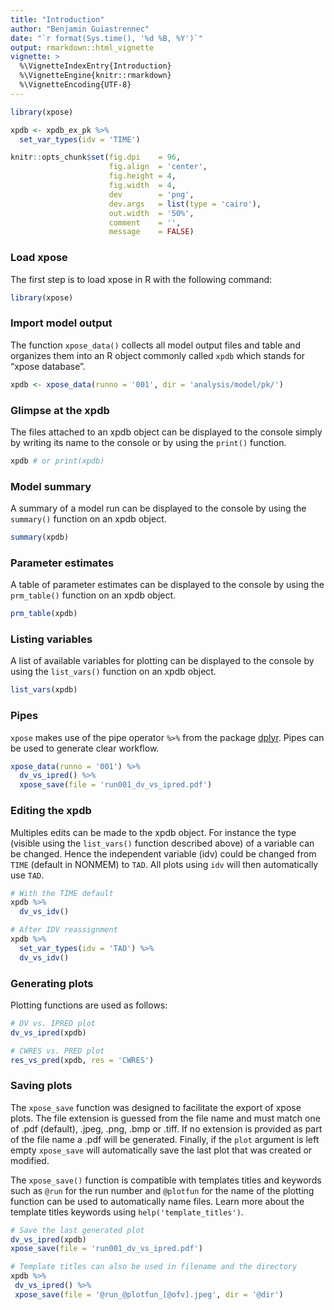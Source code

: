 ```yaml
---
title: "Introduction"
author: "Benjamin Guiastrennec"
date: "`r format(Sys.time(), '%d %B, %Y')`"
output: rmarkdown::html_vignette
vignette: >
  %\VignetteIndexEntry{Introduction}
  %\VignetteEngine{knitr::rmarkdown}
  %\VignetteEncoding{UTF-8}
---
```

  
```r
library(xpose)

xpdb <- xpdb_ex_pk %>% 
  set_var_types(idv = 'TIME')

knitr::opts_chunk$set(fig.dpi    = 96,
                      fig.align  = 'center', 
                      fig.height = 4, 
                      fig.width  = 4,
                      dev        = 'png',
                      dev.args   = list(type = 'cairo'),
                      out.width  = '50%',
                      comment    = '',
                      message    = FALSE)
```


### Load xpose
The first step is to load xpose in R with the following command:
```r
library(xpose)
```

### Import model output
The function `xpose_data()` collects all model output files and table and organizes them into an R object commonly called `xpdb` which stands for "xpose database".

``` r
xpdb <- xpose_data(runno = '001', dir = 'analysis/model/pk/')
```

### Glimpse at the xpdb
The files attached to an xpdb object can be displayed to the console simply by writing its name to the console or by using the `print()` function.

```r
xpdb # or print(xpdb)
```

### Model summary
A summary of a model run can be displayed to the console by using the `summary()` function on an xpdb object.

```r
summary(xpdb)
```


### Parameter estimates
A table of parameter estimates can be displayed to the console by using the `prm_table()` function on an xpdb object.

```r
prm_table(xpdb)
```


### Listing variables
A list of available variables for plotting can be displayed to the console by using the `list_vars()` function on an xpdb object.

```r
list_vars(xpdb)
```

### Pipes
`xpose` makes use of the pipe operator `%>%` from the package [dplyr](http://dplyr.tidyverse.org). Pipes can be used to generate clear workflow.

```r
xpose_data(runno = '001') %>% 
  dv_vs_ipred() %>% 
  xpose_save(file = 'run001_dv_vs_ipred.pdf')
```

### Editing the xpdb
Multiples edits can be made to the xpdb object. For instance the type (visible using the `list_vars()` function described above) of a variable can be changed. Hence the independent variable (idv) could be changed from `TIME` (default in NONMEM) to `TAD`. All plots using `idv` will then automatically use `TAD`.

```r
# With the TIME default
xpdb %>% 
  dv_vs_idv()

# After IDV reassignment
xpdb %>% 
  set_var_types(idv = 'TAD') %>% 
  dv_vs_idv()
```

### Generating plots
Plotting functions are used as follows:
``` r
# DV vs. IPRED plot
dv_vs_ipred(xpdb)

# CWRES vs. PRED plot
res_vs_pred(xpdb, res = 'CWRES')
```


### Saving plots
The `xpose_save` function was designed to facilitate the export of xpose plots. The file extension is guessed from the file name and must match one of .pdf (default), .jpeg, .png, .bmp or .tiff. If no extension is provided as part of the file name a .pdf will be generated. Finally, if the `plot` argument is left empty `xpose_save` will automatically save the last plot that was created or modified.

The `xpose_save()` function is compatible with templates titles and keywords such as `@run` for the run number and `@plotfun` for the name of the plotting function can be used to automatically name files. Learn more about the template titles keywords using `help('template_titles')`. 


```r
# Save the last generated plot
dv_vs_ipred(xpdb)
xpose_save(file = 'run001_dv_vs_ipred.pdf')

# Template titles can also be used in filename and the directory
xpdb %>% 
 dv_vs_ipred() %>% 
 xpose_save(file = '@run_@plotfun_[@ofv].jpeg', dir = '@dir')
```
